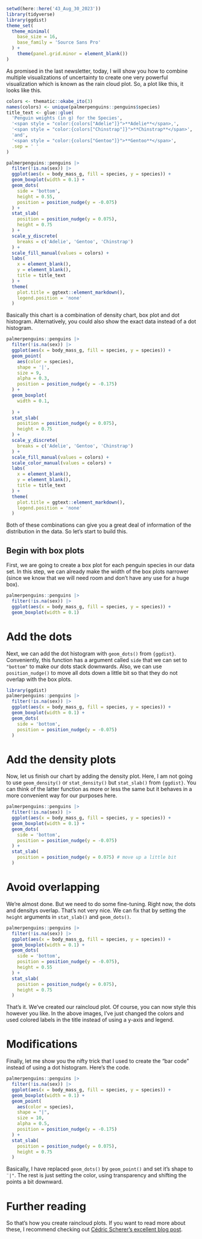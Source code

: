 

```r
setwd(here::here('43_Aug_30_2023'))
library(tidyverse)
library(ggdist)
theme_set(
  theme_minimal(
    base_size = 16,
    base_family = 'Source Sans Pro'
  ) +
    theme(panel.grid.minor = element_blank())
) 
```

As promised in the last newsletter, today, I will show you how to combine multiple visualizations of uncertainty to create one very powerful visualization which is known as the rain cloud plot.
So, a plot like this, it looks like this.

```r
colors <- thematic::okabe_ito(3)
names(colors) <- unique(palmerpenguins::penguins$species)
title_text <- glue::glue(
  'Penguin weights (in g) for the Species',  
  '<span style = "color:{colors["Adelie"]}">**Adelie**</span>,', 
  '<span style = "color:{colors["Chinstrap"]}">**Chinstrap**</span>', 
  'and',
  '<span style = "color:{colors["Gentoo"]}">**Gentoo**</span>', 
  .sep = ' '
)

palmerpenguins::penguins |> 
  filter(!is.na(sex)) |> 
  ggplot(aes(x = body_mass_g, fill = species, y = species)) +
  geom_boxplot(width = 0.1) +
  geom_dots(
    side = 'bottom', 
    height = 0.55,
    position = position_nudge(y = -0.075)
  ) +
  stat_slab(
    position = position_nudge(y = 0.075), 
    height = 0.75
  ) +
  scale_y_discrete(
    breaks = c('Adelie', 'Gentoo', 'Chinstrap')
  ) +
  scale_fill_manual(values = colors) +
  labs(
    x = element_blank(), 
    y = element_blank(), 
    title = title_text
  ) +
  theme(
    plot.title = ggtext::element_markdown(),
    legend.position = 'none'
  )
```



Basically this chart is a combination of density chart, box plot and dot histogram.
Alternatively, you could also show the exact data instead of a dot histogram.

```r
palmerpenguins::penguins |> 
  filter(!is.na(sex)) |> 
  ggplot(aes(x = body_mass_g, fill = species, y = species)) +
  geom_point(
    aes(color = species),
    shape = '|',
    size = 9,
    alpha = 0.3,
    position = position_nudge(y = -0.175)
  ) +
  geom_boxplot(
    width = 0.1,
   
  ) +
  stat_slab(
    position = position_nudge(y = 0.075), 
    height = 0.75
  ) +
  scale_y_discrete(
    breaks = c('Adelie', 'Gentoo', 'Chinstrap')
  ) +
  scale_fill_manual(values = colors) +
  scale_color_manual(values = colors) +
  labs(
    x = element_blank(), 
    y = element_blank(), 
    title = title_text
  ) +
  theme(
    plot.title = ggtext::element_markdown(),
    legend.position = 'none'
  )
```

Both of these combinations can give you a great deal of information of the distribution in the data.
So let's start to build this.

## Begin with box plots


First, we are going to create a box plot for each penguin species in our data set.
In this step, we can already make the width of the box plots narrower (since we know that we will need room and don't have any use for a huge box).

```r
palmerpenguins::penguins |> 
  filter(!is.na(sex)) |> 
  ggplot(aes(x = body_mass_g, fill = species, y = species)) +
  geom_boxplot(width = 0.1)
```

# Add the dots

Next, we can add the dot histogram with `geom_dots()` from `{ggdist}`.
Conveniently, this function has a argument called `side` that we can set to `"bottom"` to make our dots stack downwards.
Also, we can use `position_nudge()` to move all dots down a little bit so that they do not overlap with the box plots.

```r
library(ggdist)
palmerpenguins::penguins |> 
  filter(!is.na(sex)) |> 
  ggplot(aes(x = body_mass_g, fill = species, y = species)) +
  geom_boxplot(width = 0.1) +
  geom_dots(
    side = 'bottom', 
    position = position_nudge(y = -0.075)
  )
```


# Add the density plots

Now, let us finish our chart by adding the density plot.
Here, I am not going to use `geom_density()` or `stat_density()` but `stat_slab()` from `{ggdist}`.
You can think of the latter function as more or less the same but it behaves in a more convenient way for our purposes here.

```r
palmerpenguins::penguins |> 
  filter(!is.na(sex)) |> 
  ggplot(aes(x = body_mass_g, fill = species, y = species)) +
  geom_boxplot(width = 0.1) +
  geom_dots(
    side = 'bottom', 
    position = position_nudge(y = -0.075)
  ) +
  stat_slab(
    position = position_nudge(y = 0.075) # move up a little bit
  )
```

# Avoid overlapping

We're almost done.
But we need to do some fine-tuning.
Right now, the dots and densitys overlap.
That's not very nice.
We can fix that by setting the `height` arguments in `stat_slab()` and `geom_dots()`.


```r
palmerpenguins::penguins |> 
  filter(!is.na(sex)) |> 
  ggplot(aes(x = body_mass_g, fill = species, y = species)) +
  geom_boxplot(width = 0.1) +
  geom_dots(
    side = 'bottom', 
    position = position_nudge(y = -0.075),
    height = 0.55
  ) +
  stat_slab(
    position = position_nudge(y = 0.075), 
    height = 0.75
  )
```

That's it.
We've created our raincloud plot.
Of course, you can now style this however you like.
In the above images, I've just changed the colors and used colored labels in the title instead of using a y-axis and legend.

# Modifications

Finally, let me show you the nifty trick that I used to create the "bar code" instead of using a dot histogram.
Here's the code.

```r
palmerpenguins::penguins |> 
  filter(!is.na(sex)) |> 
  ggplot(aes(x = body_mass_g, fill = species, y = species)) +
  geom_boxplot(width = 0.1) +
  geom_point(
    aes(color = species),
    shape = "|",
    size = 10,
    alpha = 0.5,
    position = position_nudge(y = -0.175)
  ) +
  stat_slab(
    position = position_nudge(y = 0.075), 
    height = 0.75
  )
```

Basically, I have replaced `geom_dots()` by `geom_point()` and set it's shape to `¨|"`.
The rest is just setting the color, using transparency and shifting the points a bit downward.

# Further reading

So that's how you create raincloud plots.
If you want to read more about these, I recommend checking out [Cédric Scherer's excellent blog post](https://www.cedricscherer.com/2021/06/06/visualizing-distributions-with-raincloud-plots-and-how-to-create-them-with-ggplot2/).

